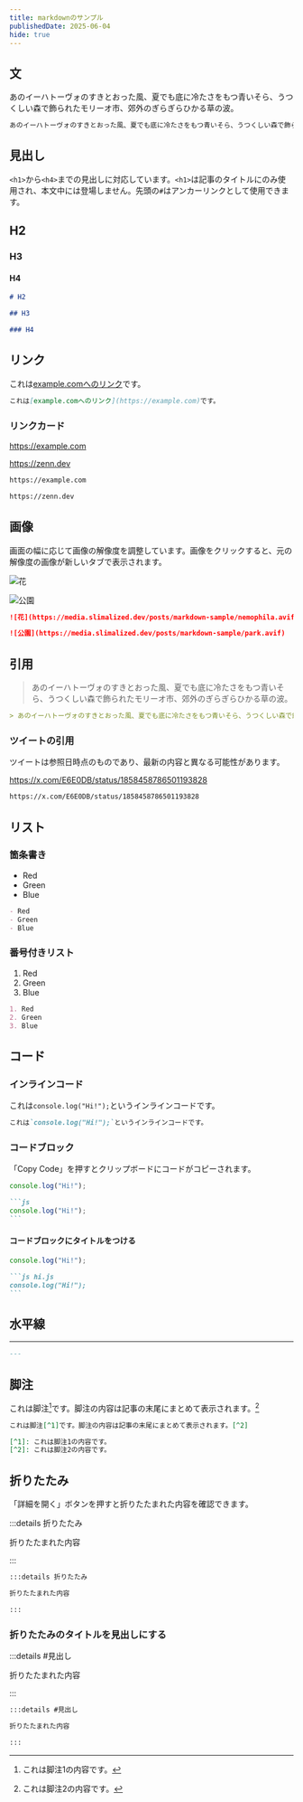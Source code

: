 ```yaml
---
title: markdownのサンプル
publishedDate: 2025-06-04
hide: true
---
```


## 文

あのイーハトーヴォのすきとおった風、夏でも底に冷たさをもつ青いそら、うつくしい森で飾られたモリーオ市、郊外のぎらぎらひかる草の波。


```markdown
あのイーハトーヴォのすきとおった風、夏でも底に冷たさをもつ青いそら、うつくしい森で飾られたモリーオ市、郊外のぎらぎらひかる草の波。
```

## 見出し

`<h1>`から`<h4>`までの見出しに対応しています。`<h1>`は記事のタイトルにのみ使用され、本文中には登場しません。先頭の`#`はアンカーリンクとして使用できます。

## H2

### H3

#### H4

```markdown
# H2

## H3

### H4
```

## リンク

これは[example.comへのリンク](https://example.com)です。

```markdown
これは[example.comへのリンク](https://example.com)です。
```

### リンクカード

https://example.com

https://zenn.dev

```markdown
https://example.com

https://zenn.dev
```

## 画像

画面の幅に応じて画像の解像度を調整しています。画像をクリックすると、元の解像度の画像が新しいタブで表示されます。

![花](https://media.slimalized.dev/posts/markdown-sample/nemophila.avif)

![公園](https://media.slimalized.dev/posts/markdown-sample/park.avif)

```markdown
![花](https://media.slimalized.dev/posts/markdown-sample/nemophila.avif)

![公園](https://media.slimalized.dev/posts/markdown-sample/park.avif)
```


## 引用

> あのイーハトーヴォのすきとおった風、夏でも底に冷たさをもつ青いそら、うつくしい森で飾られたモリーオ市、郊外のぎらぎらひかる草の波。

```markdown
> あのイーハトーヴォのすきとおった風、夏でも底に冷たさをもつ青いそら、うつくしい森で飾られたモリーオ市、郊外のぎらぎらひかる草の波。
```

### ツイートの引用

ツイートは参照日時点のものであり、最新の内容と異なる可能性があります。

https://x.com/E6E0DB/status/1858458786501193828

```markdown
https://x.com/E6E0DB/status/1858458786501193828
```

## リスト

### 箇条書き

- Red
- Green
- Blue

```markdown
- Red
- Green
- Blue
```

### 番号付きリスト

1. Red
2. Green
3. Blue

```markdown
1. Red
2. Green
3. Blue
```

## コード

### インラインコード

これは`console.log("Hi!");`というインラインコードです。

```markdown
これは`console.log("Hi!");`というインラインコードです。
```

### コードブロック

「Copy Code」を押すとクリップボードにコードがコピーされます。

```js
console.log("Hi!");
```

````markdown
```js
console.log("Hi!");
```
````

#### コードブロックにタイトルをつける

```js hi.js
console.log("Hi!");
```

````markdown
```js hi.js
console.log("Hi!");
```
````

## 水平線

---

```markdown
---
```

## 脚注

これは脚注[^1]です。脚注の内容は記事の末尾にまとめて表示されます。[^2]

[^1]: これは脚注1の内容です。
[^2]: これは脚注2の内容です。

```markdown
これは脚注[^1]です。脚注の内容は記事の末尾にまとめて表示されます。[^2]

[^1]: これは脚注1の内容です。
[^2]: これは脚注2の内容です。
```

## 折りたたみ

「詳細を開く」ボタンを押すと折りたたまれた内容を確認できます。

:::details 折りたたみ

折りたたまれた内容

:::

````md
:::details 折りたたみ

折りたたまれた内容

:::
````

### 折りたたみのタイトルを見出しにする

:::details #見出し

折りたたまれた内容

:::

````md
:::details #見出し

折りたたまれた内容

:::
````
